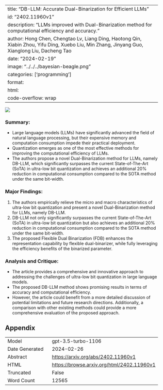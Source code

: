 
---
title: "DB-LLM: Accurate Dual-Binarization for Efficient LLMs"
id: "2402.11960v1"
description: "LLMs improved with Dual-Binarization method for computational efficiency and accuracy."
author: Hong Chen, Chengtao Lv, Liang Ding, Haotong Qin, Xiabin Zhou, Yifu Ding, Xuebo Liu, Min Zhang, Jinyang Guo, Xianglong Liu, Dacheng Tao
date: "2024-02-19"
image: "../../../bayesian-beagle.png"
categories: ['programming']
format:
  html:
    code-overflow: wrap
---

![](../../../bayesian-beagle.png)

### Summary:
- Large language models (LLMs) have significantly advanced the field of natural language processing, but their expensive memory and computation consumption impede their practical deployment.
- Quantization emerges as one of the most effective methods for improving the computational efficiency of LLMs.
- The authors propose a novel Dual-Binarization method for LLMs, namely DB-LLM, which significantly surpasses the current State-of-The-Art (SoTA) in ultra-low bit quantization and achieves an additional 20% reduction in computational consumption compared to the SOTA method under the same bit-width.

### Major Findings:
1. The authors empirically relieve the micro and macro characteristics of ultra-low bit quantization and present a novel Dual-Binarization method for LLMs, namely DB-LLM.
2. DB-LLM not only significantly surpasses the current State-of-The-Art (SoTA) in ultra-low bit quantization but also achieves an additional 20% reduction in computational consumption compared to the SOTA method under the same bit-width.
3. The proposed Flexible Dual Binarization (FDB) enhances the representation capability by flexible dual-binarizer, while fully leveraging the efficiency benefits of the binarized parameter.

### Analysis and Critique:
- The article provides a comprehensive and innovative approach to addressing the challenges of ultra-low bit quantization in large language models.
- The proposed DB-LLM method shows promising results in terms of accuracy and computational efficiency.
- However, the article could benefit from a more detailed discussion of potential limitations and future research directions. Additionally, a comparison with other existing methods could provide a more comprehensive evaluation of the proposed approach.

## Appendix

|          |          |
|----------|----------|
| Model     | gpt-3.5-turbo-1106       |
| Date Generated     | 2024-02-26       |
| Abstract | [https://arxiv.org/abs/2402.11960v1](https://arxiv.org/abs/2402.11960v1)        |
| HTML     | [https://browse.arxiv.org/html/2402.11960v1](https://browse.arxiv.org/html/2402.11960v1)       |
| Truncated       | False       |
| Word Count       | 12565       |